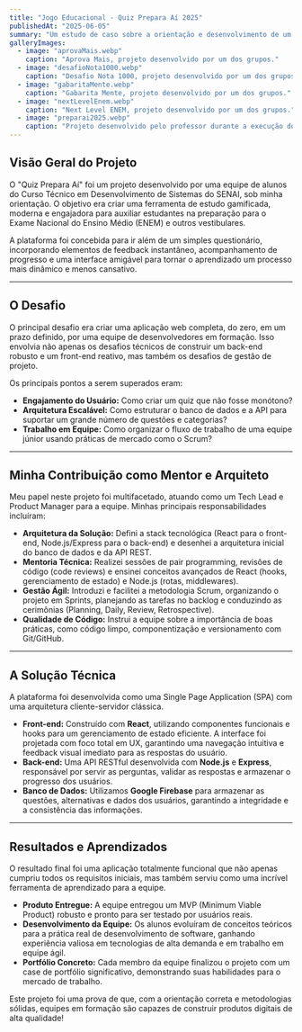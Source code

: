 ```yaml
---
title: "Jogo Educacional - Quiz Prepara Aí 2025"
publishedAt: "2025-06-05"
summary: "Um estudo de caso sobre a orientação e desenvolvimento de um jogo de quiz interativo para preparar estudantes para o ENEM, utilizando React, Node.js e metodologias ágeis."
galleryImages:
  - image: "aprovaMais.webp"
    caption: "Aprova Mais, projeto desenvolvido por um dos grupos."
  - image: "desafioNota1000.webp"
    caption: "Desafio Nota 1000, projeto desenvolvido por um dos grupos."
  - image: "gabaritaMente.webp"
    caption: "Gabarita Mente, projeto desenvolvido por um dos grupos."
  - image: "nextLevelEnem.webp"
    caption: "Next Level ENEM, projeto desenvolvido por um dos grupos."
  - image: "preparai2025.webp"
    caption: "Projeto desenvolvido pelo professor durante a execução dos trabalhos."
---
```


## Visão Geral do Projeto

O "Quiz Prepara Aí" foi um projeto desenvolvido por uma equipe de alunos do Curso Técnico em Desenvolvimento de Sistemas do SENAI, sob minha orientação. O objetivo era criar uma ferramenta de estudo gamificada, moderna e engajadora para auxiliar estudantes na preparação para o Exame Nacional do Ensino Médio (ENEM) e outros vestibulares.

A plataforma foi concebida para ir além de um simples questionário, incorporando elementos de feedback instantâneo, acompanhamento de progresso e uma interface amigável para tornar o aprendizado um processo mais dinâmico e menos cansativo.

<ImageGallery />

---

## O Desafio

O principal desafio era criar uma aplicação web completa, do zero, em um prazo definido, por uma equipe de desenvolvedores em formação. Isso envolvia não apenas os desafios técnicos de construir um back-end robusto e um front-end reativo, mas também os desafios de gestão de projeto.

Os principais pontos a serem superados eram:

- **Engajamento do Usuário:** Como criar um quiz que não fosse monótono?
- **Arquitetura Escalável:** Como estruturar o banco de dados e a API para suportar um grande número de questões e categorias?
- **Trabalho em Equipe:** Como organizar o fluxo de trabalho de uma equipe júnior usando práticas de mercado como o Scrum?

---

## Minha Contribuição como Mentor e Arquiteto

Meu papel neste projeto foi multifacetado, atuando como um Tech Lead e Product Manager para a equipe. Minhas principais responsabilidades incluíram:

- **Arquitetura da Solução:** Defini a stack tecnológica (React para o front-end, Node.js/Express para o back-end) e desenhei a arquitetura inicial do banco de dados e da API REST.
- **Mentoria Técnica:** Realizei sessões de pair programming, revisões de código (code reviews) e ensinei conceitos avançados de React (hooks, gerenciamento de estado) e Node.js (rotas, middlewares).
- **Gestão Ágil:** Introduzi e facilitei a metodologia Scrum, organizando o projeto em Sprints, planejando as tarefas no backlog e conduzindo as cerimônias (Planning, Daily, Review, Retrospective).
- **Qualidade de Código:** Instrui a equipe sobre a importância de boas práticas, como código limpo, componentização e versionamento com Git/GitHub.

---

## A Solução Técnica

A plataforma foi desenvolvida como uma Single Page Application (SPA) com uma arquitetura cliente-servidor clássica.

- **Front-end:** Construído com **React**, utilizando componentes funcionais e hooks para um gerenciamento de estado eficiente. A interface foi projetada com foco total em UX, garantindo uma navegação intuitiva e feedback visual imediato para as respostas do usuário.
- **Back-end:** Uma API RESTful desenvolvida com **Node.js** e **Express**, responsável por servir as perguntas, validar as respostas e armazenar o progresso dos usuários.
- **Banco de Dados:** Utilizamos **Google Firebase** para armazenar as questões, alternativas e dados dos usuários, garantindo a integridade e a consistência das informações.

---

## Resultados e Aprendizados

O resultado final foi uma aplicação totalmente funcional que não apenas cumpriu todos os requisitos iniciais, mas também serviu como uma incrível ferramenta de aprendizado para a equipe.

- **Produto Entregue:** A equipe entregou um MVP (Minimum Viable Product) robusto e pronto para ser testado por usuários reais.
- **Desenvolvimento da Equipe:** Os alunos evoluíram de conceitos teóricos para a prática real de desenvolvimento de software, ganhando experiência valiosa em tecnologias de alta demanda e em trabalho em equipe ágil.
- **Portfólio Concreto:** Cada membro da equipe finalizou o projeto com um case de portfólio significativo, demonstrando suas habilidades para o mercado de trabalho.

Este projeto foi uma prova de que, com a orientação correta e metodologias sólidas, equipes em formação são capazes de construir produtos digitais de alta qualidade!

